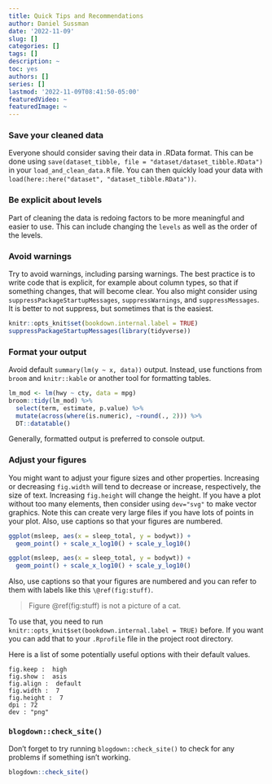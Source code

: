 ```yaml
---
title: Quick Tips and Recommendations
author: Daniel Sussman
date: '2022-11-09'
slug: []
categories: []
tags: []
description: ~
toc: yes
authors: []
series: []
lastmod: '2022-11-09T08:41:50-05:00'
featuredVideo: ~
featuredImage: ~
---
```






### Save your cleaned data

Everyone should consider saving their data in .RData format. This can be done using `save(dataset_tibble, file = "dataset/dataset_tibble.RData")` in your `load_and_clean_data.R` file. You can then quickly load your data with `load(here::here("dataset", "dataset_tibble.RData"))`.

### Be explicit about levels

Part of cleaning the data is redoing factors to be more meaningful and easier to use. This can include changing the `levels` as well as the order of the levels.


### Avoid warnings

Try to avoid warnings, including parsing warnings. The best practice is to write code that is explicit, for example about column types, so that if something changes, that will become clear. You also might consider using `suppressPackageStartupMessages`, `suppressWarnings`, and `suppressMessages`. It is better to not suppress, but sometimes that is the easiest.


```r
knitr::opts_knit$set(bookdown.internal.label = TRUE)
suppressPackageStartupMessages(library(tidyverse))
```

### Format your output

Avoid default `summary(lm(y ~ x, data))` output. Instead, use functions from `broom` and `knitr::kable` or another tool for formatting tables.

```r
lm_mod <- lm(hwy ~ cty, data = mpg)
broom::tidy(lm_mod) %>%
  select(term, estimate, p.value) %>% 
  mutate(across(where(is.numeric), ~round(., 2))) %>% 
  DT::datatable()
```

Generally, formatted output is preferred to console output.


### Adjust your figures

You might want to adjust your figure sizes and other properties. Increasing or decreasing `fig.width` will tend to decrease or increase, respectively, the size of text. Increasing `fig.height` will change the height. If you have a plot without too many elements, then consider using `dev="svg"` to make vector graphics. Note this can create very large files if you have lots of points in your plot. Also, use captions so that your figures are numbered.


 
```r
ggplot(msleep, aes(x = sleep_total, y = bodywt)) +
  geom_point() + scale_x_log10() + scale_y_log10()
```

```r
ggplot(msleep, aes(x = sleep_total, y = bodywt)) +
  geom_point() + scale_x_log10() + scale_y_log10()
```



Also, use captions so that your figures are numbered and you can refer to them with labels like this `\@ref(fig:stuff)`.

> Figure \@ref(fig:stuff) is not a picture of a cat.

To use that, you need to run `knitr::opts_knit$set(bookdown.internal.label = TRUE)` before. If you want you can add that to your `.Rprofile` file in the project root directory.


Here is a list of some potentially useful options with their default values.



```
fig.keep :  high 
fig.show :  asis 
fig.align :  default
fig.width :  7 
fig.height :  7 
dpi : 72
dev : "png"
```


### `blogdown::check_site()`

Don't forget to try running `blogdown::check_site()` to check for any problems if something isn't working.

```r
blogdown::check_site()
```

